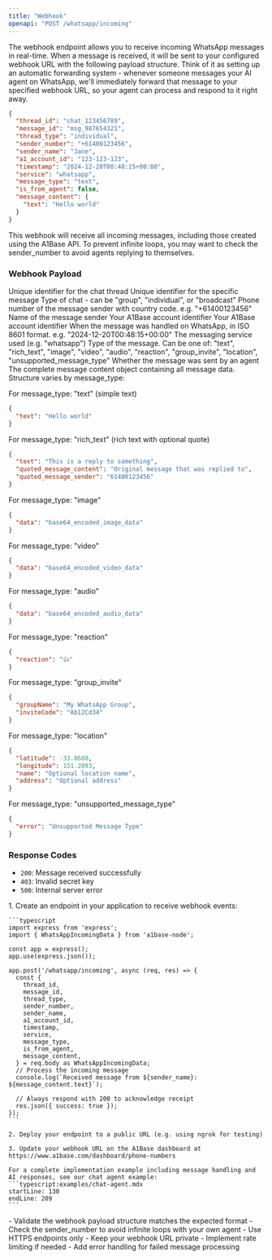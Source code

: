 ```yaml
---
title: "Webhook"
openapi: "POST /whatsapp/incoming"
---
```


The webhook endpoint allows you to receive incoming WhatsApp messages in real-time. When a message is received, it will be sent to your configured webhook URL with the following payload structure.
Think of it as setting up an automatic forwarding system - whenever someone messages your AI agent on WhatsApp, we'll immediately forward that message to your specified webhook URL, so your agent can process and respond to it right away.

```json
{
  "thread_id": "chat_123456789",
  "message_id": "msg_987654321",
  "thread_type": "individual",
  "sender_number": "+61400123456",
  "sender_name": "Jane",
  "a1_account_id": "123-123-123",
  "timestamp": "2024-12-20T00:48:15+00:00",
  "service": "whatsapp",
  "message_type": "text",
  "is_from_agent": false,
  "message_content": {
    "text": "Hello world"
  }
}
```

<Tip>
  This webhook will receive all incoming messages, including those created using the A1Base API. To prevent infinite loops, you may want to check the sender_number to avoid agents replying to themselves.
</Tip>

### Webhook Payload

<ParamField body="thread_id" type="string">
  Unique identifier for the chat thread
</ParamField>

<ParamField body="message_id" type="string">
  Unique identifier for the specific message
</ParamField>

<ParamField body="thread_type" type="string">
  Type of chat - can be "group", "individual", or "broadcast"
</ParamField>

<ParamField body="sender_number" type="string">
  Phone number of the message sender with country code. e.g. "+61400123456"
</ParamField>

<ParamField body="sender_name" type="string">
  Name of the message sender
</ParamField>

<ParamField body="a1_account_number" type="string" deprecated={true}>
  Your A1Base account identifier
</ParamField>

<ParamField body="a1_account_id" type="string">
  Your A1Base account identifier
</ParamField>

<ParamField body="timestamp" type="string">
  When the message was handled on WhatsApp, in ISO 8601 format. e.g. "2024-12-20T00:48:15+00:00"
</ParamField>

<ParamField body="service" type="string">
  The messaging service used (e.g. "whatsapp")
</ParamField>

<ParamField body="message_type" type="string">
  Type of the message. Can be one of: "text", "rich_text", "image", "video", "audio", "reaction", "group_invite", "location", "unsupported_message_type"
</ParamField>

<ParamField body="is_from_agent" type="boolean">
  Whether the message was sent by an agent
</ParamField>

<ParamField body="message_content" type="object">
  The complete message content object containing all message data. Structure varies by message_type:

  For message_type: "text" (simple text)
  ```json
  {
    "text": "Hello world"
  }
  ```

  For message_type: "rich_text" (rich text with optional quote)
  ```json
  {
    "text": "This is a reply to something",
    "quoted_message_content": "Original message that was replied to",
    "quoted_message_sender": "61400123456"
  }
  ```

  For message_type: "image"
  ```json
  {
    "data": "base64_encoded_image_data"
  }
  ```

  For message_type: "video"
  ```json
  {
    "data": "base64_encoded_video_data"
  }
  ```

  For message_type: "audio"
  ```json
  {
    "data": "base64_encoded_audio_data"
  }
  ```

  For message_type: "reaction"
  ```json
  {
    "reaction": "👍"
  }
  ```

  For message_type: "group_invite"
  ```json
  {
    "groupName": "My WhatsApp Group",
    "inviteCode": "Ab12Cd34"
  }
  ```

  For message_type: "location"
  ```json
  {
    "latitude": -33.8688,
    "longitude": 151.2093,
    "name": "Optional location name",
    "address": "Optional address"
  }
  ```

  For message_type: "unsupported_message_type"
  ```json
  {
    "error": "Unsupported Message Type"
  }
  ```
</ParamField>

### Response Codes

* `200`: Message received successfully
* `403`: Invalid secret key
* `500`: Internal server error

<AccordionGroup>
  <Accordion icon="webhook" title="Setting up your webhook">
    1. Create an endpoint in your application to receive webhook events:

    ```typescript
    import express from 'express';
    import { WhatsAppIncomingData } from 'a1base-node';
    
    const app = express();
    app.use(express.json());
    
    app.post('/whatsapp/incoming', async (req, res) => {
      const {
        thread_id,
        message_id,
        thread_type,
        sender_number,
        sender_name,
        a1_account_id,
        timestamp,
        service,
        message_type,
        is_from_agent,
        message_content,
      } = req.body as WhatsAppIncomingData;
      // Process the incoming message
      console.log(`Received message from ${sender_name}: ${message_content.text}`);
      
      // Always respond with 200 to acknowledge receipt
      res.json({ success: true });
    });
    ```

    2. Deploy your endpoint to a public URL (e.g. using ngrok for testing)
    
    3. Update your webhook URL on the A1Base dashboard at https://www.a1base.com/dashboard/phone-numbers

    For a complete implementation example including message handling and AI responses, see our chat agent example:
    ```typescript:examples/chat-agent.mdx
    startLine: 130
    endLine: 209
    ```
  </Accordion>

  <Accordion icon="shield-check" title="Security best practices">
    - Validate the webhook payload structure matches the expected format
    - Check the sender_number to avoid infinite loops with your own agent
    - Use HTTPS endpoints only
    - Keep your webhook URL private
    - Implement rate limiting if needed
    - Add error handling for failed message processing
  </Accordion>
</AccordionGroup>